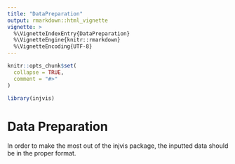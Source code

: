 ```yaml
---
title: "DataPreparation"
output: rmarkdown::html_vignette
vignette: >
  %\VignetteIndexEntry{DataPreparation}
  %\VignetteEngine{knitr::rmarkdown}
  %\VignetteEncoding{UTF-8}
---
```


```r
knitr::opts_chunk$set(
  collapse = TRUE,
  comment = "#>"
)
```

```r
library(injvis)
```

# Data Preparation

In order to make the most out of the injvis package, the inputted data should be in the proper format.
